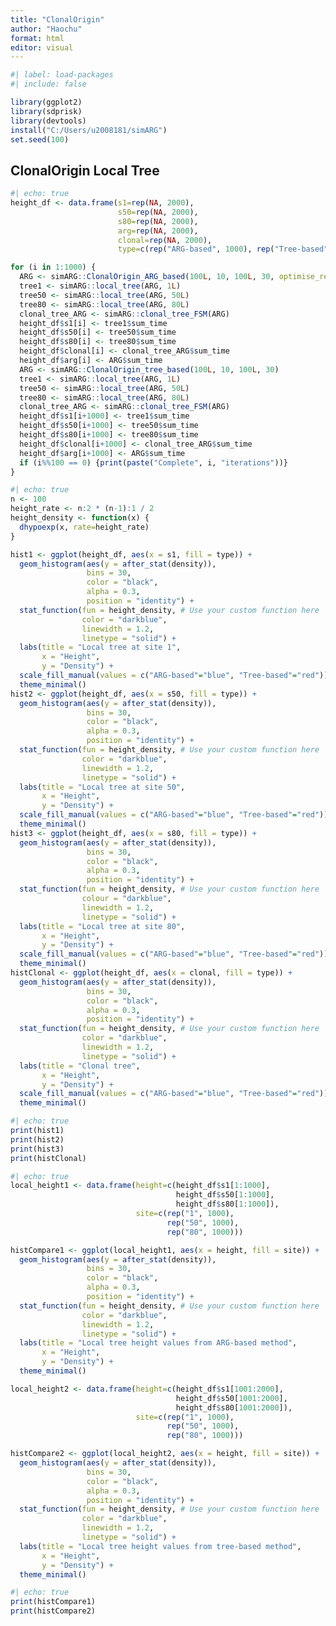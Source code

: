 ```yaml
---
title: "ClonalOrigin"
author: "Haochu"
format: html
editor: visual
---
```


```r
#| label: load-packages
#| include: false

library(ggplot2)
library(sdprisk)
library(devtools)
install("C:/Users/u2008181/simARG")
set.seed(100)
```

## ClonalOrigin Local Tree

```r
#| echo: true
height_df <- data.frame(s1=rep(NA, 2000),
                        s50=rep(NA, 2000),
                        s80=rep(NA, 2000),
                        arg=rep(NA, 2000),
                        clonal=rep(NA, 2000),
                        type=c(rep("ARG-based", 1000), rep("Tree-based", 1000)))

for (i in 1:1000) {
  ARG <- simARG::ClonalOrigin_ARG_based(100L, 10, 100L, 30, optimise_recomb=TRUE)
  tree1 <- simARG::local_tree(ARG, 1L)
  tree50 <- simARG::local_tree(ARG, 50L)
  tree80 <- simARG::local_tree(ARG, 80L)
  clonal_tree_ARG <- simARG::clonal_tree_FSM(ARG)
  height_df$s1[i] <- tree1$sum_time
  height_df$s50[i] <- tree50$sum_time
  height_df$s80[i] <- tree80$sum_time
  height_df$clonal[i] <- clonal_tree_ARG$sum_time
  height_df$arg[i] <- ARG$sum_time
  ARG <- simARG::ClonalOrigin_tree_based(100L, 10, 100L, 30)
  tree1 <- simARG::local_tree(ARG, 1L)
  tree50 <- simARG::local_tree(ARG, 50L)
  tree80 <- simARG::local_tree(ARG, 80L)
  clonal_tree_ARG <- simARG::clonal_tree_FSM(ARG)
  height_df$s1[i+1000] <- tree1$sum_time
  height_df$s50[i+1000] <- tree50$sum_time
  height_df$s80[i+1000] <- tree80$sum_time
  height_df$clonal[i+1000] <- clonal_tree_ARG$sum_time
  height_df$arg[i+1000] <- ARG$sum_time
  if (i%%100 == 0) {print(paste("Complete", i, "iterations"))}
}
```

```r
#| echo: true
n <- 100
height_rate <- n:2 * (n-1):1 / 2
height_density <- function(x) {
  dhypoexp(x, rate=height_rate)
}

hist1 <- ggplot(height_df, aes(x = s1, fill = type)) +
  geom_histogram(aes(y = after_stat(density)),
                 bins = 30,
                 color = "black",
                 alpha = 0.3,
                 position = "identity") +
  stat_function(fun = height_density, # Use your custom function here
                color = "darkblue",
                linewidth = 1.2,
                linetype = "solid") +
  labs(title = "Local tree at site 1",
       x = "Height",
       y = "Density") +
  scale_fill_manual(values = c("ARG-based"="blue", "Tree-based"="red")) +
  theme_minimal()
hist2 <- ggplot(height_df, aes(x = s50, fill = type)) +
  geom_histogram(aes(y = after_stat(density)),
                 bins = 30,
                 color = "black",
                 alpha = 0.3,
                 position = "identity") +
  stat_function(fun = height_density, # Use your custom function here
                color = "darkblue",
                linewidth = 1.2,
                linetype = "solid") +
  labs(title = "Local tree at site 50",
       x = "Height",
       y = "Density") +
  scale_fill_manual(values = c("ARG-based"="blue", "Tree-based"="red")) +
  theme_minimal()
hist3 <- ggplot(height_df, aes(x = s80, fill = type)) +
  geom_histogram(aes(y = after_stat(density)),
                 bins = 30,
                 color = "black",
                 alpha = 0.3,
                 position = "identity") +
  stat_function(fun = height_density, # Use your custom function here
                colour = "darkblue",
                linewidth = 1.2,
                linetype = "solid") +
  labs(title = "Local tree at site 80",
       x = "Height",
       y = "Density") +
  scale_fill_manual(values = c("ARG-based"="blue", "Tree-based"="red")) +
  theme_minimal()
histClonal <- ggplot(height_df, aes(x = clonal, fill = type)) +
  geom_histogram(aes(y = after_stat(density)),
                 bins = 30,
                 color = "black",
                 alpha = 0.3,
                 position = "identity") +
  stat_function(fun = height_density, # Use your custom function here
                color = "darkblue",
                linewidth = 1.2,
                linetype = "solid") +
  labs(title = "Clonal tree",
       x = "Height",
       y = "Density") +
  scale_fill_manual(values = c("ARG-based"="blue", "Tree-based"="red")) +
  theme_minimal()
```

```r
#| echo: true
print(hist1)
print(hist2)
print(hist3)
print(histClonal)
```

```r
#| echo: true
local_height1 <- data.frame(height=c(height_df$s1[1:1000],
                                     height_df$s50[1:1000],
                                     height_df$s80[1:1000]),
                            site=c(rep("1", 1000),
                                   rep("50", 1000),
                                   rep("80", 1000)))

histCompare1 <- ggplot(local_height1, aes(x = height, fill = site)) +
  geom_histogram(aes(y = after_stat(density)),
                 bins = 30,
                 color = "black",
                 alpha = 0.3,
                 position = "identity") +
  stat_function(fun = height_density, # Use your custom function here
                color = "darkblue",
                linewidth = 1.2,
                linetype = "solid") +
  labs(title = "Local tree height values from ARG-based method",
       x = "Height",
       y = "Density") +
  theme_minimal()

local_height2 <- data.frame(height=c(height_df$s1[1001:2000],
                                     height_df$s50[1001:2000],
                                     height_df$s80[1001:2000]),
                            site=c(rep("1", 1000),
                                   rep("50", 1000),
                                   rep("80", 1000)))

histCompare2 <- ggplot(local_height2, aes(x = height, fill = site)) +
  geom_histogram(aes(y = after_stat(density)),
                 bins = 30,
                 color = "black",
                 alpha = 0.3,
                 position = "identity") +
  stat_function(fun = height_density, # Use your custom function here
                color = "darkblue",
                linewidth = 1.2,
                linetype = "solid") +
  labs(title = "Local tree height values from tree-based method",
       x = "Height",
       y = "Density") +
  theme_minimal()
```

```r
#| echo: true
print(histCompare1)
print(histCompare2)
```
